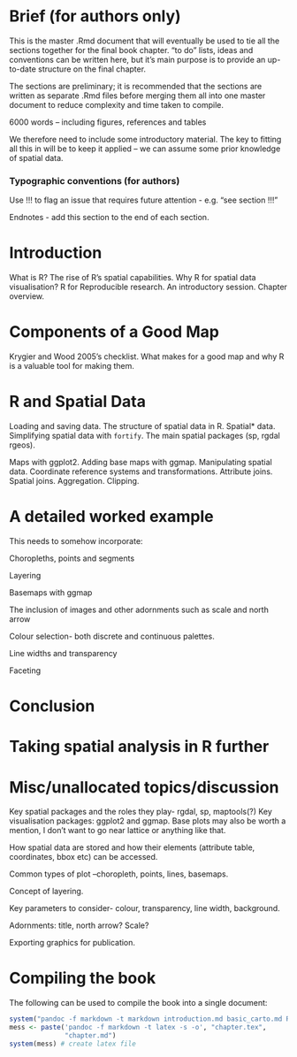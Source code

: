 Brief (for authors only)
========================================================

This is the master .Rmd document that will eventually be used to tie
all the sections together for the final book chapter.
"to do" lists, ideas and conventions can be written here, 
but it's main purpose is to provide an up-to-date structure on the final chapter.

The sections are preliminary; it is recommended that the sections are 
written as separate .Rmd files before merging them all into one master document
to reduce complexity and time taken to compile. 

6000 words – including figures, references and tables

We therefore need to include some introductory material. The key to fitting all this in will be to keep it applied – we can assume some prior knowledge of spatial data.

### Typographic conventions (for authors)

Use !!! to flag an issue that requires future attention - e.g. "see section !!!"

Endnotes - add this section to the end of each section.

# Introduction

 What is R? The rise of R's spatial capabilities.  Why R for spatial data visualisation?
 R for Reproducible research. An introductory session. Chapter overview.


# Components of a Good Map

Krygier and Wood 2005's checklist. 
What makes for a good map and why R is a valuable tool for making them.

# R and Spatial Data

Loading and saving data.
The structure of spatial data in R.
Spatial* data. Simplifying spatial data with `fortify`. 
The main spatial packages (sp, rgdal rgeos).


Maps with ggplot2. Adding base maps with ggmap. 
Manipulating spatial data. 
Coordinate reference systems and transformations. 
Attribute joins. Spatial joins.
Aggregation.
Clipping.



# A detailed worked example

This needs to somehow incorporate: 

Choropleths, points and segments

Layering

Basemaps with ggmap

The inclusion of images and other adornments such as scale and north arrow

Colour selection- both discrete and continuous palettes.

Line widths and transparency

Faceting

# Conclusion

# Taking spatial analysis in R further

# Misc/unallocated topics/discussion

Key spatial packages and the roles they play- rgdal, sp, maptools(?)
Key visualisation packages: ggplot2 and ggmap. Base plots may also be worth a mention, I don’t want to go near lattice or anything like that.

How spatial data are stored and how their elements (attribute table, coordinates, bbox etc) can be accessed. 

Common types of plot –choropleth, points, lines, basemaps.

Concept of layering.

Key parameters to consider- colour, transparency, line width, background.

Adornments: title, north arrow? Scale?

Exporting graphics for publication.

# Compiling the book

The following can be used to compile the book into a single document:

```r
system("pandoc -f markdown -t markdown introduction.md basic_carto.md R+sd.md refs.md >  chapter.md")
mess <- paste('pandoc -f markdown -t latex -s -o', "chapter.tex", 
              "chapter.md")
system(mess) # create latex file
```



